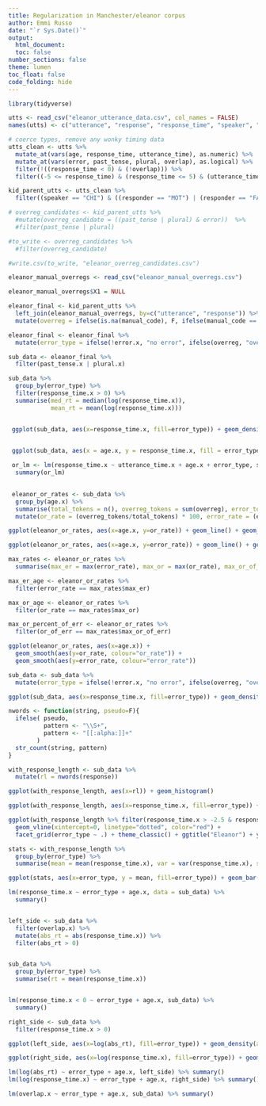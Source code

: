 ```yaml
---
title: Regularization in Manchester/eleanor corpus
author: Emmi Russo
date: "`r Sys.Date()`"
output: 
  html_document:
  toc: false
number_sections: false
theme: lumen
toc_float: false
code_folding: hide
---
```


```r
library(tidyverse)

utts <- read_csv("eleanor_utterance_data.csv", col_names = FALSE)
names(utts) <- c("utterance", "response", "response_time", "speaker", "responder", "utterance_time", "error", "age", "past_tense", "plural", "overlap", "source_file")

# coerce types, remove any wonky timing data
utts_clean <- utts %>%
  mutate_at(vars(age, response_time, utterance_time), as.numeric) %>%
  mutate_at(vars(error, past_tense, plural, overlap), as.logical) %>%
  filter(!((response_time < 0) & (!overlap))) %>%
  filter((-5 <= response_time) & (response_time <= 5) & (utterance_time <= 10))

kid_parent_utts <- utts_clean %>%
  filter((speaker == "CHI") & ((responder == "MOT") | (responder == "FAT")))

```

```r

# overreg_candidates <- kid_parent_utts %>%
  #mutate(overreg_candidate = ((past_tense | plural) & error))  %>%
  #filter(past_tense | plural)

#to_write <- overreg_candidates %>%
  #filter(overreg_candidate)

#write.csv(to_write, "eleanor_overreg_candidates.csv")

eleanor_manual_overregs <- read_csv("eleanor_manual_overregs.csv")

eleanor_manual_overregs$X1 = NULL

eleanor_final <- kid_parent_utts %>%
  left_join(eleanor_manual_overregs, by=c("utterance", "response")) %>%
  mutate(overreg = ifelse(is.na(manual_code), F, ifelse(manual_code == "T", T, F)))

eleanor_final <- eleanor_final %>%
  mutate(error_type = ifelse(!error.x, "no error", ifelse(overreg, "overregularization", "other error")))

sub_data <- eleanor_final %>%
  filter(past_tense.x | plural.x)

sub_data %>%
  group_by(error_type) %>%
  filter(response_time.x > 0) %>%
  summarise(med_rt = median(log(response_time.x)),
            mean_rt = mean(log(response_time.x)))


 ggplot(sub_data, aes(x=response_time.x, fill=error_type)) + geom_density(alpha=.3) + scale_x_continuous(limits = c(-2, 2))

 
 ggplot(sub_data, aes(x = age.x, y = response_time.x, fill = error_type)) + geom_smooth()

 or_lm <- lm(response_time.x ~ utterance_time.x + age.x + error_type, sub_data)
  summary(or_lm)

 
 eleanor_or_rates <- sub_data %>%
  group_by(age.x) %>%
  summarise(total_tokens = n(), overreg_tokens = sum(overreg), error_tokens = sum(error.x)) %>%
  mutate(or_rate = (overreg_tokens/total_tokens) * 100, error_rate = (error_tokens/total_tokens) * 100, or_of_err = (overreg_tokens/error_tokens) * 100)

ggplot(eleanor_or_rates, aes(x=age.x, y=or_rate)) + geom_line() + geom_smooth()

ggplot(eleanor_or_rates, aes(x=age.x, y=error_rate)) + geom_line() + geom_smooth()

max_rates <- eleanor_or_rates %>%
  summarise(max_er = max(error_rate), max_or = max(or_rate), max_or_of_err = max(or_of_err))

max_er_age <- eleanor_or_rates %>%
  filter(error_rate == max_rates$max_er)

max_or_age <- eleanor_or_rates %>%
  filter(or_rate == max_rates$max_or)

max_or_percent_of_err <- eleanor_or_rates %>%
  filter(or_of_err == max_rates$max_or_of_err)

ggplot(eleanor_or_rates, aes(x=age.x)) +
  geom_smooth(aes(y=or_rate, colour="or_rate")) +
  geom_smooth(aes(y=error_rate, colour="error_rate"))

sub_data <- sub_data %>%
  mutate(error_type = ifelse(!error.x, "no error", ifelse(overreg, "overregularization", "other error")))

ggplot(sub_data, aes(x=response_time.x, fill=error_type)) + geom_density(alpha=0.4)

nwords <- function(string, pseudo=F){
  ifelse( pseudo, 
          pattern <- "\\S+", 
          pattern <- "[[:alpha:]]+" 
        )
  str_count(string, pattern)
}

with_response_length <- sub_data %>%
  mutate(rl = nwords(response))

ggplot(with_response_length, aes(x=rl)) + geom_histogram()

ggplot(with_response_length, aes(x=response_time.x, fill=error_type)) + geom_density(alpha=.6) + facet_grid(responder.x ~ .)

ggplot(with_response_length %>% filter(response_time.x > -2.5 & response_time.x < 2.5), aes(x=response_time.x, fill=error_type)) + geom_density(alpha=.6) +
  geom_vline(xintercept=0, linetype="dotted", color="red") +
  facet_grid(error_type ~ .) + theme_classic() + ggtitle("Eleanor") + ylim(0, 3.5) + xlim(-2.5, 2.5)

stats <- with_response_length %>%
  group_by(error_type) %>%
  summarise(mean = mean(response_time.x), var = var(response_time.x), sd = sd(response_time.x), se = sd/sqrt(n()))

ggplot(stats, aes(x=error_type, y = mean, fill=error_type)) + geom_bar(stat="identity") + geom_errorbar(aes(ymin=mean-se, ymax=mean+se), width = 0.2) + theme_classic()

lm(response_time.x ~ error_type + age.x, data = sub_data) %>%
  summary()


left_side <- sub_data %>%
  filter(overlap.x) %>%
  mutate(abs_rt = abs(response_time.x)) %>%
  filter(abs_rt > 0)


sub_data %>%
  group_by(error_type) %>%
  summarise(rt = mean(response_time.x))


lm(response_time.x < 0 ~ error_type + age.x, sub_data) %>%
  summary()

right_side <- sub_data %>%
  filter(response_time.x > 0)

ggplot(left_side, aes(x=log(abs_rt), fill=error_type)) + geom_density(alpha=0.4)

ggplot(right_side, aes(x=log(response_time.x), fill=error_type)) + geom_density(alpha=0.4)
```

```r
lm(log(abs_rt) ~ error_type + age.x, left_side) %>% summary()
lm(log(response_time.x) ~ error_type + age.x, right_side) %>% summary()

lm(overlap.x ~ error_type + age.x, sub_data) %>% summary()
```